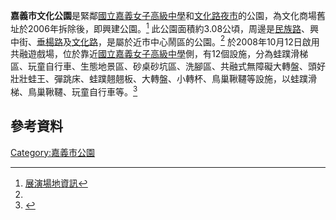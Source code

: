 {{Infobox park
|park        = 嘉義市文化公園
|image       = Chiayi Wen Hua Park (Taiwan).jpg
|image size  = 
|alt         = 嘉義市文化公園
|caption     = 
|type        = 綜合性公園
|location    = [[台灣|台灣]][[嘉義市|嘉義市]][[東區_(嘉義市)|東區]]
|coordinates = 
|area        = 3.08[[公頃|公頃]]<ref name="#1">{{Cite web|url=https://economic.chiayi.gov.tw/News_Content.aspx?n=56&s=293412|title=嘉義市政府-公園管理科-文化公園|accessdate=2020-12-20|work=嘉義市政府}}</ref>
|opened      = {{Start date|2009}}
|operator    = [[嘉義市政府|嘉義市政府]]建設處公園管理科
}}

'''嘉義市文化公園'''是緊鄰[[國立嘉義女子高級中學|國立嘉義女子高級中學]]和[[文化路夜市|文化路夜市]]的公園，為文化商場舊址於2006年拆除後，即興建公園。<ref>[http://event.moc.gov.tw/ct.asp?xItem=1556255&ctNode=730&mp=1 展演場地資訊]</ref> 此公園面積約3.08公頃，周邊是[[民族路_(嘉義市)|民族路]]、興中街、[[垂楊路|垂楊路]]及[[文化路_(嘉義市)|文化路]]，是屬於近市中心鬧區的公園。<ref name="#1"/> 於2008年10月12日啟用共融遊戲場，位於靠近[[國立嘉義女子高級中學|國立嘉義女子高級中學]]側，有12個設施，分為蛙蹼滑梯區、玩童自行車、生態地景區、砂桌砂坑區、洗腳區、共融式無障礙大轉盤、頭好壯壯蛙王、彈跳床、蛙蹼翹翹板、大轉盤、小轉杯、鳥巢鞦韆等設施，以蛙蹼滑梯、鳥巢鞦韆、玩童自行車等。<ref>{{Cite web|url=https://www.chiayi.gov.tw/News_Content.aspx?n=456&s=370357|title=有關文化公園共融遊戲場市府說明|accessdate=2020-12-19|work=嘉義市政府}}</ref>

== 參考資料 ==
{{reflist}}

[[Category:嘉義市公園|Category:嘉義市公園]]